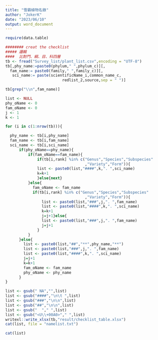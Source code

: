 ```yaml
---
title: "雪霸植物名錄"
author: "JokerK"
date: "2023/06/10"
output: word_document
---
```


```r
require(data.table)

######## creat the checklist
##### 邏輯
####  比對門、綱、目、科四層
tb <- fread("Survey_list/plant_list.csv",encoding = "UTF-8")
tb[,phy_name:=paste0(phylum," ",phylum_c)][,
  fam_name:= paste0(family," ",family_c)][,
   sci_name:= paste(scientificName_i,common_name_c,
                         redlist_2,source,sep = " ")]

tb[grep("\\n",fam_name)]

list <- NULL
phy_oName <- 0
fam_oName <- 0
j <- 1
k <- 1

for (i in c(1:nrow(tb))){

  phy_name <- tb[i,phy_name]
  fam_name <- tb[i,fam_name]
  sci_name <- tb[i,sci_name]
      if(phy_oName==phy_name){
          if(fam_oName==fam_name){
              if(tb[i,rank] %in% c("Genus","Species","Subspecies"
                                   ,"Variety","Form")){
              list <- paste0(list,"####",k,". ",sci_name)
              k=k+1
              }else{next}
          }else{
            fam_oName <- fam_name
            if(tb[i,rank] %in% c("Genus","Species","Subspecies"
                                   ,"Variety","Form")){
                list <- paste0(list,"###",j,". ",fam_name)
                list <- paste0(list,"####",k,". ",sci_name)
                k=k+1
                j=j+1}else{
                list <- paste0(list,"###",j,". ",fam_name)
                j=j+1
              }
          }
      }else{
        list <- paste0(list,"##","**",phy_name,"**")
        list <- paste0(list,"###",j,". ",fam_name)
        list <- paste0(list,"####",k,". ",sci_name)
        j=j+1
        k=k+1
        fam_oName <- fam_name
        phy_oName <- phy_name
      }
}

list <- gsub(" NA","",list)
list <- gsub("####","\n\t ",list)
list <- gsub("###","\n\n",list)
list <- gsub("##","\n\n",list)
list <- gsub("  "," ",list)
list <- gsub("<U\\+00A0>"," ",list)
writexl::write_xlsx(tb,"result/checklist_table.xlsx")
cat(list, file = "namelist.txt")

```

 

```r
cat(list)
```
